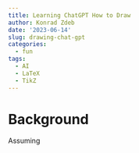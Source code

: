 ```yaml
---
title: Learning ChatGPT How to Draw
author: Konrad Zdeb
date: '2023-06-14'
slug: drawing-chat-gpt
categories:
  - fun
tags:
  - AI
  - LaTeX
  - TikZ
---
```


# Background

Assuming 
